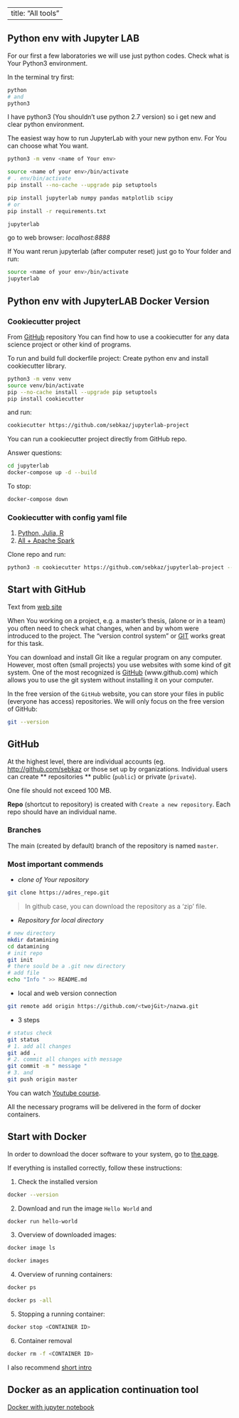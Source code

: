 
---
title: "All tools"
---


## Python env with Jupyter LAB

For our first a few laboratories we will use just python codes. 
Check what is Your Python3 environment. 

In the terminal try first:
```bash
python
# and
python3
```

I have python3 (You shouldn't use python 2.7 version) so i get new and clear python environment.


The easiest way how to run JupyterLab with your new python env. 
For _<name of Your env>_ You can choose what You want. 

```bash
python3 -m venv <name of Your env>

source <name of your env>/bin/activate
# . env/bin/activate
pip install --no-cache --upgrade pip setuptools

pip install jupyterlab numpy pandas matplotlib scipy
# or
pip install -r requirements.txt

jupyterlab
```
go to web browser: _localhost:8888_

If You want rerun jupyterlab (after computer reset) just go to Your folder and run: 

```bash
source <name of your env>/bin/activate
jupyterlab
```


## Python env with JupyterLAB Docker Version

### Cookiecutter project 
From [GitHub](https://github.com/sebkaz/jupyterlab-project) repository You can
find how to use a cookiecutter for any data science project or other kind of programs. 

To run and build full dockerfile project:
Create python env and install cookiecutter library.
```bash
python3 -m venv venv
source venv/bin/activate
pip --no-cache install --upgrade pip setuptools
pip install cookiecutter
```
and run:
```bash
cookiecutter https://github.com/sebkaz/jupyterlab-project
```
You can run a cookiecutter project directly from GitHub repo.

Answer questions: 
```bash
cd jupyterlab
docker-compose up -d --build
```
To stop: 
```bash
docker-compose down
```

### Cookiecutter with config yaml file

1. [Python, Julia, R](https://github.com/sebkaz/docker-jupyterlab)
2. [All + Apache Spark](https://github.com/sebkaz/docker-spark-jupyterlab)

Clone repo and run:
```bash 
python3 -m cookiecutter https://github.com/sebkaz/jupyterlab-project --no-input --config-file=spark_template.yml --overwrite-if-exists
```


## Start with GitHub

Text from [web site](http://pbiecek.github.io/Przewodnik/Programowanie/jak_korzystac_z_serwisu_github_i_waffle.html)



When You working on a project, e.g. a master's thesis, (alone or in a team) you often need to check what changes, when and by whom were introduced to the project.
The "version control system" or [GIT](https://git-scm.com) works great for this task.

You can download and install Git like a regular program on any computer.
However, most often (small projects) you use websites with some kind of git system.
One of the most recognized is [GitHub] (www.github.com) which allows you to use the git system without installing it on your computer.

In the free version of the `GitHub` website, you can store your files in public (everyone has access) repositories.
We will only focus on the free version of GitHub:

```bash
git --version
```

## GitHub

At the highest level, there are individual accounts (eg. [http://github.com/sebkaz](http://github.com/sebkaz) or those set up by organizations.
Individual users can create ** repositories ** public (`public`) or private (` private`).

One file should not exceed 100 MB.

**Repo** (shortcut to repository) is created with `Create a new repository`.
 Each repo should have an individual name.

### Branches

The main (created by default) branch of the repository is named `master`.


### Most important commends

* _clone of Your repository_

```bash
git clone https://adres_repo.git
```

> In github case, you can download the repository as a 'zip' file.

* _Repository for local directory_

```bash
# new directory
mkdir datamining
cd datamining
# init repo
git init
# there sould be a .git new directory
# add file
echo "Info " >> README.md
```

* local and web version connection 

```bash
git remote add origin https://github.com/<twojGit>/nazwa.git
```

* 3 steps

```bash
# status check
git status
# 1. add all changes
git add .
# 2. commit all changes with message
git commit -m " message "
# 3. and
git push origin master
```
You can watch [Youtube course](https://www.youtube.com/watch?v=HVsySz-h9r4).




All the necessary programs will be delivered in the form of docker containers.

## Start with Docker

In order to download the docer software to your system, go to [ the page](https://docs.docker.com/get-docker/).

If everything is installed correctly, follow these instructions:

1. Check the installed version
```bash
docker --version
```

2. Download and run the image `Hello World` and
```bash
docker run hello-world
```
3. Overview of downloaded images:
```bash
docker image ls

docker images
```
4. Overview of running containers:
```bash
docker ps 

docker ps -all
```
5. Stopping a running container:
```bash
docker stop <CONTAINER ID>
```
6. Container removal
```bash
docker rm -f <CONTAINER ID>
```

I also recommend [short intro](https://medium.com/codingthesmartway-com-blog/docker-beginners-guide-part-1-images-containers-6f3507fffc98)


## Docker as an application continuation tool

[Docker with jupyter notebook](https://hub.docker.com/repository/docker/sebkaz/docker-data-science)
